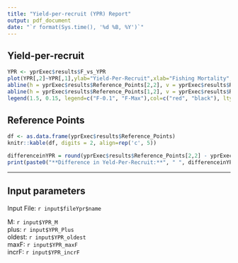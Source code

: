 ```yaml
---
title: "Yield-per-recruit (YPR) Report"
output: pdf_document
date: "`r format(Sys.time(), '%d %B, %Y')`"
---
```


## Yield-per-recruit
```r
YPR <- yprExec$results$F_vs_YPR
plot(YPR[,2]~YPR[,1],ylab="Yield-Per-Recruit",xlab="Fishing Mortality",type="l")
abline(h = yprExec$results$Reference_Points[2,2], v = yprExec$results$Reference_Points[2,1], col = "black", lty = 2)
abline(h = yprExec$results$Reference_Points[1,2], v = yprExec$results$Reference_Points[1,1], col = "red", lty = 2)
legend(1.5, 0.15, legend=c("F-0.1", "F-Max"),col=c("red", "black"), lty=2:2, cex=0.8)
```

## Reference Points
```r
df <- as.data.frame(yprExec$results$Reference_Points)
knitr::kable(df, digits = 2, align=rep('c', 5))
```



```r
differenceinYPR = round(yprExec$results$Reference_Points[2,2] - yprExec$results$Reference_Points[1,2], 6)
print(paste0("**Difference in Yeld-Per-Recruit:**", " ", differenceinYPR))
```
  
******
## Input parameters  
Input File: `r input$fileYpr$name`  
  
M: `r input$YPR_M`  
plus: `r input$YPR_Plus`  
oldest: `r input$YPR_oldest`  
maxF: `r input$YPR_maxF`  
incrF: `r input$YPR_incrF`  

